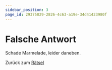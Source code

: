 ```yaml
---
sidebar_position: 3
page_id: 29375029-2826-4c63-a19e-34d41423980f
---
```


# Falsche Antwort

Schade Marmelade, leider daneben.&#x20;

Zurück zum [Rätsel](https://mint-26e.gbsl.website/fkqzke)